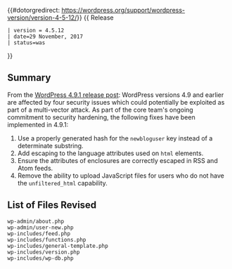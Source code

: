 {{#dotorgredirect: https://wordpress.org/support/wordpress-version/version-4-5-12/}}
{{ Release
 | version = 4.5.12
 | date=29 November, 2017
 | status=was
}}

== Summary ==

From the [https://wordpress.org/news/2017/11/wordpress-4-9-1-security-and-maintenance-release/ WordPress 4.9.1 release post]: WordPress versions 4.9 and earlier are affected by four security issues which could potentially be exploited as part of a multi-vector attack. As part of the core team&#x27;s ongoing commitment to security hardening, the following fixes have been implemented in 4.9.1:

<ol>
<li>Use a properly generated hash for the <code>newbloguser</code> key instead of a determinate substring.</li>
<li>Add escaping to the language attributes used on <code>html</code> elements.</li>
<li>Ensure the attributes of enclosures are correctly escaped in RSS and Atom feeds.</li>
<li>Remove the ability to upload JavaScript files for users who do not have the <code>unfiltered_html</code> capability.</li>
</ol>

== List of Files Revised ==

<pre>
wp-admin/about.php
wp-admin/user-new.php
wp-includes/feed.php
wp-includes/functions.php
wp-includes/general-template.php
wp-includes/version.php
wp-includes/wp-db.php
</pre>